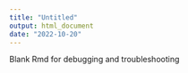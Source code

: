 ```yaml
---
title: "Untitled"
output: html_document
date: "2022-10-20"
---
```


Blank Rmd for debugging and troubleshooting

```r


```


